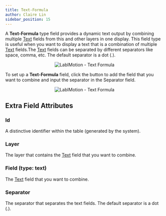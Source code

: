 ```yaml
---
title: Text-Formula
author: Claire Lin
sidebar_position: 15
---
```



<Reader text="Designer" />

A **Text-Formula** type field provides a dynamic text output by combining multiple [Text](text) fields from this and other layers in one display. This field type is useful when you want to display a text that is a combination of multiple [Text](text) fields.The [Text](text) fields can be separated by different separators like space, comma, etc. The default separator is a dot (.).

<div align="center">
  <img src={textFormula} alt="LabIMotion - Text Formula" />
  <FigCaption text="Text Formula field type" />
</div>

To set up a **Text-Formula** field, click the <FontAwesomeIcon icon={faSquarePlus} color="#337ab7" /> button to add the field that you want to combine and input the separator in the Separator field.

<div align="center">
  <img src={textFormulaProps} alt="LabIMotion - Text Formula" />
</div>

## Extra Field Attributes

### Id

A distinctive identifier within the table (generated by the system).

### Layer

The layer that contains the [Text](text) field that you want to combine.

### Field (type: text)

The [Text](text) field that you want to combine.

### Separator

The separator that separates the text fields. The default separator is a dot (.).
